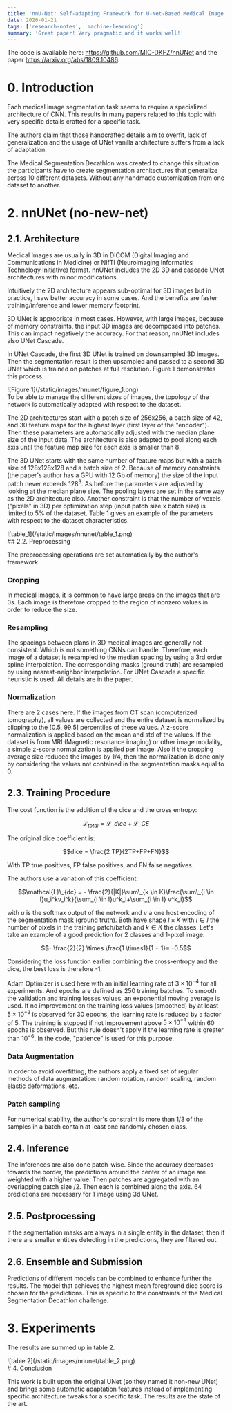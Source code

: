 ```yaml
---
title: 'nnU-Net: Self-adapting Framework for U-Net-Based Medical Image Segmentation (Sep 2018)'
date: 2020-01-21
tags: ['research-notes', 'machine-learning']
summary: 'Great paper! Very pragmatic and it works well!'
---
```


The code is available here: https://github.com/MIC-DKFZ/nnUNet and the paper https://arxiv.org/abs/1809.10486.

# 0. Introduction

Each medical image segmentation task seems to require a specialized architecture of CNN. This results in many papers related to this topic with very specific details crafted for a specific task.

The authors claim that those handcrafted details aim to overfit, lack of generalization and the usage of UNet vanilla architecture suffers from a lack of adaptation.

The Medical Segmentation Decathlon was created to change this situation: the participants have to create segmentation architectures that generalize across 10 different datasets. Without any handmade customization from one dataset to another.

# 2. nnUNet (no-new-net)

## 2.1. Architecture

Medical Images are usually in 3D in DICOM (Digital Imaging and Communications in Medicine) or NIfTI (Neuroimaging Informatics Technology Initiative) format. nnUNet includes the 2D 3D and cascade UNet architectures with minor modifications.

Intuitively the 2D architecture appears sub-optimal for 3D images but in practice, I saw better accuracy in some cases. And the benefits are faster training/inference and lower memory footprint.

3D UNet is appropriate in most cases. However, with large images, because of memory constraints, the input 3D images are decomposed into patches. This can impact negatively the accuracy. For that reason, nnUNet includes also UNet Cascade.

In UNet Cascade, the first 3D UNet is trained on downsampled 3D images. Then the segmentation result is then upsampled and passed to a second 3D UNet which is trained on patches at full resolution. Figure 1 demonstrates this process.

<div className="text-center">![Figure 1](/static/images/nnunet/figure_1.png)</div>
To be able to manage the different sizes of images, the topology of the network is automatically adapted
with respect to the dataset.

The 2D architectures start with a patch size of 256x256, a batch size of 42, and 30 feature maps for the highest layer (first layer of the "encoder"). Then these parameters are automatically adjusted with the median plane size of the input data. The architecture is also adapted to pool along each axis until the feature map size for each axis is smaller than 8.

The 3D UNet starts with the same number of feature maps but with a patch size of 128x128x128 and a batch size of 2. Because of memory constraints (the paper's author has a GPU with 12 Gb of memory) the size of the input patch never exceeds $128^3$. As before the parameters are adjusted by looking at the median plane size. The pooling layers are set in the same way as the 2D architecture also. Another constraint is that the number of voxels ("pixels" in 3D) per optimization step (input patch size x batch size) is limited to 5% of the dataset. Table 1 gives an example of the parameters with respect to the dataset characteristics.

<div className="text-center">![table_1](/static/images/nnunet/table_1.png)</div>
## 2.2. Preprocessing

The preprocessing operations are set automatically by the author's framework.

### Cropping

In medical images, it is common to have large areas on the images that are 0s. Each image is therefore cropped to the region of nonzero values in order to reduce the size.

### Resampling

The spacings between plans in 3D medical images are generally not consistent. Which is not something CNNs can handle. Therefore, each image of a dataset is resampled to the median spacing by using a 3rd order spline interpolation. The corresponding masks (ground truth) are resampled by using nearest-neighbor interpolation. For UNet Cascade a specific heuristic is used. All details are in the paper.

### Normalization

There are 2 cases here. If the images from CT scan (computerized tomography), all values are collected and the entire dataset is normalized by clipping to the [0.5, 99.5] percentiles of these values. A z-score normalization is applied based on the mean and std of the values. If the dataset is from MRI (Magnetic resonance imaging) or other image modality, a simple z-score normalization is applied per image. Also if the cropping average size reduced the images by 1/4, then the normalization is done only by considering the values not contained in the segmentation masks equal to 0.

## 2.3. Training Procedure

The cost function is the addition of the dice and the cross entropy:

$$\mathcal{L}_{total}= \mathcal{L}\_{ dice} + \mathcal{L}\_{CE}$$

The original dice coefficient is:

$$dice = \frac{2 TP}{2TP+FP+FN}$$

With TP true positives, FP false positives, and FN false negatives.

The authors use a variation of this coefficient:

$$\mathcal{L}\_{dc} = - \frac{2}{|K|}\sum\_{k \in K}\frac{\sum\_{i \in I}u_i^kv_i^k}{\sum_{i \in I}u^k_i+\sum_{i \in I} v^k_i}$$

with $u$ is the softmax output of the network and $v$ a one host encoding of the segmentation mask (ground truth). Both have shape $I \times K$ with $i \in I$ the number of pixels in the training patch/batch and $k \in K$ the classes. Let's take an example of a good prediction for 2 classes and 1-pixel image:

$$- \frac{2}{2} \times \frac{1 \times1}{1 + 1}= -0.5$$

Considering the loss function earlier combining the cross-entropy and the dice, the best loss is therefore -1.

Adam Optimizer is used here with an initial learning rate of $3 \times 10^{-4}$ for all experiments. And epochs are defined as 250 training batches. To smooth the validation and training losses values, an exponential moving average is used. If no improvement on the training loss values (smoothed) by at least $5 \times 10^{-3}$ is observed for 30 epochs, the learning rate is reduced by a factor of 5. The training is stopped if not improvement above $5 \times 10^{-3}$ within 60 epochs is observed. But this rule doesn't apply if the learning rate is greater than $10^{-6}$. In the code, "patience" is used for this purpose.

### Data Augmentation

In order to avoid overfitting, the authors apply a fixed set of regular methods of data augmentation: random rotation, random scaling, random elastic deformations, etc.

### Patch sampling

For numerical stability, the author's constraint is more than 1/3 of the samples in a batch contain at least one randomly chosen class.

## 2.4. Inference

The inferences are also done patch-wise. Since the accuracy decreases towards the border, the predictions around the center of an image are weighted with a higher value. Then patches are aggregated with an overlapping patch size /2. Then each is combined along the axis. 64 predictions are necessary for 1 image using 3d UNet.

## 2.5. Postprocessing

If the segmentation masks are always in a single entity in the dataset, then if there are smaller entities detecting in the predictions, they are filtered out.

## 2.6. Ensemble and Submission

Predictions of different models can be combined to enhance further the results. The model that achieves the highest mean foreground dice score is chosen for the predictions. This is specific to the constraints of the Medical Segmentation Decathlon challenge.

# 3. Experiments

The results are summed up in table 2.

<div className="text-center">![table 2](/static/images/nnunet/table_2.png)</div># 4. Conclusion

This work is built upon the original UNet (so they named it non-new UNet) and brings some automatic adaptation features instead of implementing specific architecture tweaks for a specific task. The results are the state of the art.
